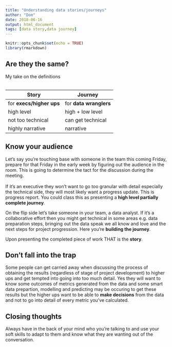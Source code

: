 ```yaml
---
title: "Understanding data stories/journeys"
author: "Dom"
date: 2018-06-16
output: html_document
tags: [data story,data journey]
---
```


```r
knitr::opts_chunk$set(echo = TRUE)
library(rmarkdown)
```

## Are they the same?
My take on the definitions
\
\
<center>
Story                     | Journey
-------------             | -------------
for **execs/higher ups**  | for **data wranglers**
high level                | high + low level
not too technical         | can get technical
highly narrative          | narrative
</center>


## Know your audience
Let's say you're touching base with someone in the team this coming Friday, prepare for that Friday in the early week by figuring out the audience in the room. This is going to determine the tact for the discussion during the meeting.   
\
If it's an executive they won't want to go too granular with detail especially the technical side, they will most likely want a progress update. This is progress report. You could class this as presenting a **high level partially complete journey**.

On the flip side let's take someone in your team, a data analyst. If it's a collaborative effort then you might get technical in some areas e.g. data preparation steps, bringing out the data speak we all know and love and the next steps for project progression. Here you're **building the journey**.

Upon presenting the completed piece of work THAT is the **story**.

## Don't fall into the trap  

Some people can get carried away when discussing the process of obtaining the results (regardless of stage of project development) to higher ups and get tempted into going into too much detail. Yes they will want to know some outcomes of metrics generated from the data and some smart data prepartion, modelling and predicting may be occuring to get these results but the higher ups want to be able to **make decisions** from the data and not to go into detail of every metric you've calculated.

## Closing thoughts

Always have in the back of your mind who you're talking to and use your soft skills to adapt to them and know what they are wanting out of the conversation.


